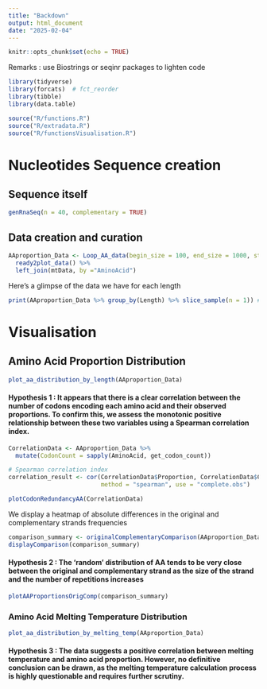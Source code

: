 ```yaml
---
title: "Backdown"
output: html_document
date: "2025-02-04"
---
```


```r
knitr::opts_chunk$set(echo = TRUE)
```

Remarks : use Biostrings or seqinr packages to lighten code

```r
library(tidyverse)
library(forcats)  # fct_reorder
library(tibble)
library(data.table)
```


```r
source("R/functions.R")
source("R/extradata.R")
source("R/functionsVisualisation.R")
```

# Nucleotides Sequence creation
## Sequence itself
```r
genRnaSeq(n = 40, complementary = TRUE)
```
## Data creation and curation
```r
AAproportion_Data <- Loop_AA_data(begin_size = 100, end_size = 1000, step = 100, n_repeats = 10, stopCodon = TRUE, complementary = TRUE) %>% 
  ready2plot_data() %>%
  left_join(mtData, by ="AminoAcid")
```
Here's a glimpse of the data we have for each length
```r
print(AAproportion_Data %>% group_by(Length) %>% slice_sample(n = 1)) #random sample of one AA per chosen length
```

# Visualisation
## Amino Acid Proportion Distribution
```r
plot_aa_distribution_by_length(AAproportion_Data)
```

#### Hypothesis 1 : It appears that there is a clear correlation between the number of codons encoding each amino acid and their observed proportions. To confirm this, we assess the monotonic positive relationship between these two variables using a Spearman correlation index.
```r
CorrelationData <- AAproportion_Data %>%
  mutate(CodonCount = sapply(AminoAcid, get_codon_count))

# Spearman correlation index
correlation_result <- cor(CorrelationData$Proportion, CorrelationData$CodonCount, 
                          method = "spearman", use = "complete.obs")

plotCodonRedundancyAA(CorrelationData)
```

We display a heatmap of absolute differences in the original and complementary strands frequencies
```r
comparison_summary <- originalComplementaryComparison(AAproportion_Data)
displayComparison(comparison_summary)
```

#### Hypothesis 2 : The 'random' distribution of AA tends to be very close between the original and complementary strand as the size of the strand and the number of repetitions increases
```r
plotAAProportionsOrigComp(comparison_summary)
```

### Amino Acid Melting Temperature Distribution
```r
plot_aa_distribution_by_melting_temp(AAproportion_Data)
```

#### Hypothesis 3 : The data suggests a positive correlation between melting temperature and amino acid proportion. However, no definitive conclusion can be drawn, as the melting temperature calculation process is highly questionable and requires further scrutiny.









